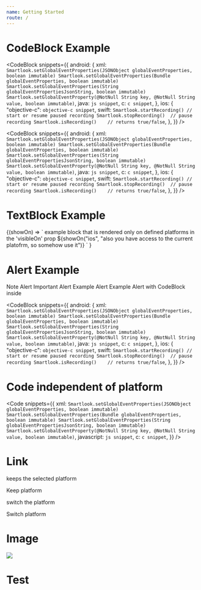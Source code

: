 ```yaml
---
name: Getting Started
route: /
---
```





# CodeBlock Example

<CodeBlock
  snippets={{
    android: {
      xml: `
Smartlook.setGlobalEventProperties(JSONObject globalEventProperties, boolean immutable)
Smartlook.setGlobalEventProperties(Bundle globalEventProperties, boolean immutable)
Smartlook.setGlobalEventProperties(String globalEventPropertiesJsonString, boolean immutable)
Smartlook.setGlobalEventProperty(@NotNull String key, @NotNull String value, boolean immutable)
      `,
      java: `
js snippet
      `,
      c: `
c snippet
      `,
    },
    ios: {
      "objective-c": `
objective-c snippet
      `,
      swift: `
Smartlook.startRecording() // start or resume paused recording
Smartlook.stopRecording()  // pause recording
Smartlook.isRecording()    // returns true/false
      `,
    },
  }}
/>

<CodeBlock
  snippets={{
    android: {
      xml: `
Smartlook.setGlobalEventProperties(JSONObject globalEventProperties, boolean immutable)
Smartlook.setGlobalEventProperties(Bundle globalEventProperties, boolean immutable)
Smartlook.setGlobalEventProperties(String globalEventPropertiesJsonString, boolean immutable)
Smartlook.setGlobalEventProperty(@NotNull String key, @NotNull String value, boolean immutable)
      `,
      java: `
js snippet
      `,
      c: `
c snippet
      `,
    },
    ios: {
      "objective-c": `
objective-c snippet
      `,
      swift: `
Smartlook.startRecording() // start or resume paused recording
Smartlook.stopRecording()  // pause recording
Smartlook.isRecording()    // returns true/false
      `,
    },
  }}
/>

# TextBlock Example

<TextBlock visibleOn="ios,android,cordova">
  {(showOn) => `
example block that is rendered only on defined platforms in the 'visibleOn'
prop ${showOn("ios", "also you have access to the current platofrm, so somehow use it")}
`
  }
</TextBlock>

# Alert Example

<Alert kind="note" visibleOn="android">
  Note Alert
</Alert>

<Alert kind="important" visibleOn="android">
  Important Alert
</Alert>

<Alert kind="example" visibleOn="android">
  Example Alert
</Alert>

<Alert kind="example" visibleOn="android">
  Example Alert with CodeBlock inside

  <CodeBlock
    snippets={{
      android: {
        xml: `
  Smartlook.setGlobalEventProperties(JSONObject globalEventProperties, boolean immutable)
  Smartlook.setGlobalEventProperties(Bundle globalEventProperties, boolean immutable)
  Smartlook.setGlobalEventProperties(String globalEventPropertiesJsonString, boolean immutable)
  Smartlook.setGlobalEventProperty(@NotNull String key, @NotNull String value, boolean immutable)
        `,
        java: `
  js snippet
        `,
        c: `
  c snippet
        `,
      },
      ios: {
        "objective-c": `
  objective-c snippet
        `,
        swift: `
  Smartlook.startRecording() // start or resume paused recording
  Smartlook.stopRecording()  // pause recording
  Smartlook.isRecording()    // returns true/false
        `,
      },
    }}
  />
</Alert>

# Code independent of platform

<Code
  snippets={{
    xml: `
Smartlook.setGlobalEventProperties(JSONObject globalEventProperties, boolean immutable)
Smartlook.setGlobalEventProperties(Bundle globalEventProperties, boolean immutable)
Smartlook.setGlobalEventProperties(String globalEventPropertiesJsonString, boolean immutable)
Smartlook.setGlobalEventProperty(@NotNull String key, @NotNull String value, boolean immutable)
`,
    javascript: `
js snippet
`,
    c: `
c snippet
`,
  }}
/>

# Link

keeps the selected platform

<Link to="/">Keep platform</Link>

switch the platform

<Link to="/" platform="ios">Switch platform</Link>

# Image

<img src={smartlook} />

# Test

<MD markup={testMdx}/>
